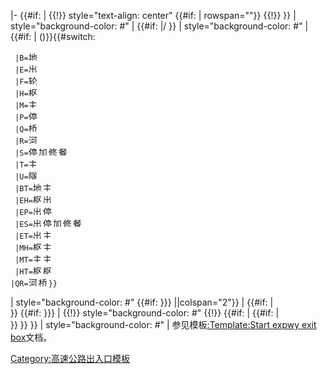 <includeonly>|-
{{#if: {{{place|}}} | {{!}} style="text-align: center" {{#if: {{{place rows|}}} | rowspan="{{{place rows|}}}"}} {{!}} {{{place|}}} }}
| style="background-color: #{{Expwy exit item/Colors|{{{state|O}}}}}" | {{{dist start|}}}{{#if: {{{dist end|}}}|/{{{dist end|}}} }} 
| style="background-color: #{{Expwy exit item/Colors|{{{state|O}}}}}" | {{#if: {{{index|}}} | ({{{index|}}})}}{{#switch: {{{type|E}}}
  |B=[[File:AB-grün.svg|16px|link=|地界]]
  |E=[[File:AB-AS-grün.svg|16px|link=|出入口]]
  |F=[[File:Snelwegveer.png|16px|link=|轮渡]]
  |H=[[File:AB-Kreuz-grün.svg|16px|link=|枢纽]]
  |M=[[File:AB-ende-grün.svg|16px|link=|主线出入口]]
  |P=[[File:Aiga parking inv.svg|16px|link=停车场|停车场]]
  |Q=[[File:AB-Brücke.svg|16px|link=桥梁|桥梁]]
  |R=[[File:AB-Fluss.svg|16px|link=河流|河流]]
  |S=[[File:Aiga parking inv.svg|16px|link=停车场|停车场]][[File:AB-Tank.svg|16px|link=加油站|加油设施]][[File:BSicon REPAIR.svg|16px|link=汽车维修|修车站]][[File:AB-Rast.svg|16px|link=公路服务区|餐厅]]
  |T=[[File:Toll plate.svg|16px|link=公路收费站|主线收费站]]
  |U=[[File:AB-Tunnel.svg|16px|link=隧道|隧道]]
  |BT=[[File:AB-grün.svg|16px|link=|地界]][[File:Toll plate.svg|16px|link=公路收费站|主线收费站]]
  |EH=[[File:AB-Kreuz-grün.svg|16px|link=|枢纽]][[File:AB-AS-grün.svg|16px|link=|出入口]]
  |EP=[[File:AB-AS-grün.svg|16px|link=|出入口]][[File:44 parking inv.png|16px|link=停车场|停车场]]
  |ES=[[File:AB-AS-grün.svg|16px|link=|出入口]][[File:Aiga parking inv.svg|16px|link=停车场|停车场]][[File:AB-Tank.svg|16px|link=加油站|加油设施]][[File:BSicon REPAIR.svg|16px|link=汽车维修|修车站]][[File:AB-Rast.svg|16px|link=公路服务区|餐厅]]
  |ET=[[File:AB-AS-grün.svg|16px|link=|出入口]][[File:Toll plate.svg|16px|link=公路收费站|主线收费站]]
  |MH=[[File:AB-Kreuz-grün.svg|16px|link=|枢纽]][[File:AB-ende-grün.svg|16px|link=|主线出入口]]
  |MT=[[File:AB-ende-grün.svg|16px|link=|主线出入口]][[File:Toll plate.svg|16px|link=公路收费站|主线收费站]]
  |HT=[[File:AB-Kreuz-grün.svg|16px|link=|枢纽]][[File:Toll plate.svg|16px|link=公路收费站|枢纽匝道收费站]]
 |QR=[[File:AB-Fluss.svg|16px|link=河流|河流]][[File:AB-Brücke.svg|16px|link=桥梁|桥梁]]}}
| style="background-color: #{{Expwy exit item/Colors|{{{state|O}}}}}" {{#if: {{{highway connection|{{{road connection|}}}}}} ||colspan="2"}} | {{{name|}}}{{#if: {{{alias|}}} | <br />{{{alias|}}}}}
{{#if: {{{highway connection|{{{road connection|}}}}}} | {{!}} style="background-color: #{{Expwy exit item/Colors|{{{state|O}}}}}" {{!}} {{#if: {{{highway connection|}}} | {{{highway connection|}}} {{#if: {{{road connection|}}} | <br />}} }} {{{road connection|}}} }}
| style="background-color: #{{Expwy exit item/Colors|{{{state|O}}}}}" | {{{comment|}}}
</includeonly><noinclude>
参见模板[[:Template:Start expwy exit box]]文档。
[[Category:高速公路出入口模板]]
</noinclude>